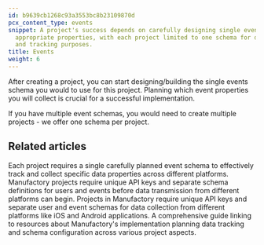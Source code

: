 ```yaml
---
id: b9639cb1268c93a3553bc8b23109870d
pcx_content_type: events
snippet: A project's success depends on carefully designing single event schemas with
  appropriate properties, with each project limited to one schema for data collection
  and tracking purposes.
title: Events
weight: 6
---
```


After creating a project, you can start designing/building the single events schema you would to use for this project. Planning which event properties you will collect is crucial for a successful implementation.



<PageTree />


If you have multiple event schemas, you would need to create multiple projects - we offer one schema per project.


## Related articles
<CardGrid>
<LinkTitleCard header="<b>Manufactory > Events</b>" href="/products/manufactory/events/" > Each project requires a single carefully planned event schema to effectively track and collect specific data properties across different platforms. </LinkTitleCard>
<LinkTitleCard header="<b>Manufactory > Projects</b>" href="/products/manufactory/projects/" > Manufactory projects require unique API keys and separate schema definitions for users and events before data transmission from different platforms can begin. </LinkTitleCard>
<LinkTitleCard header="<b>Manufactory > Projects</b>" href="/products/manufactory/projects/" > Projects in Manufactory require unique API keys and separate user and event schemas for data collection from different platforms like iOS and Android applications. </LinkTitleCard>
<LinkTitleCard header="<b>Implementation > Configuring events schema</b>" href="/products/manufactory/implementation/configuring_events_schema/" > A comprehensive guide linking to resources about Manufactory's implementation planning data tracking and schema configuration across various project aspects. </LinkTitleCard>
</CardGrid>